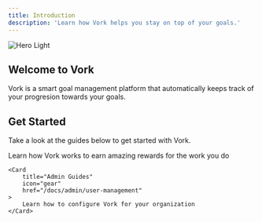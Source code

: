 ```yaml
---
title: Introduction
description: 'Learn how Vork helps you stay on top of your goals.'
---
```


<Frame>
    <img
        className="block dark:hidden"
        src="/images/vork-activity.png"
        alt="Hero Light"
    />

</Frame>

## Welcome to Vork

Vork is a smart goal management platform that automatically keeps track of your progresion towards your goals.

## Get Started

Take a look at the guides below to get started with Vork.

<CardGroup cols={2}>
  <Card
    title="Learn & Earn"
    icon="gift"
    href="/docs/rewards"
  >
    Learn how Vork works to earn amazing rewards for the work you do
  </Card>

    <Card
        title="Admin Guides"
        icon="gear"
        href="/docs/admin/user-management"
    >
        Learn how to configure Vork for your organization
    </Card>
</CardGroup>
